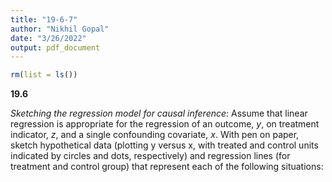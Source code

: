```yaml
---
title: "19-6-7"
author: "Nikhil Gopal"
date: "3/26/2022"
output: pdf_document
---
```


```r
rm(list = ls())
```


**19.6**

*Sketching the regression model for causal inference*: Assume that linear regression is appropriate
for the regression of an outcome, *y*, on treatment indicator, *z*, and a single confounding covariate,
*x*. With pen on paper, sketch hypothetical data (plotting y versus x, with treated and control
units indicated by circles and dots, respectively) and regression lines (for treatment and control
group) that represent each of the following situations: